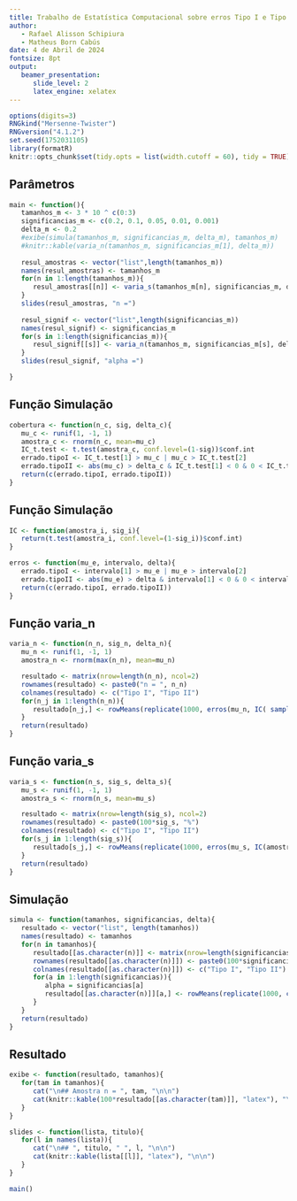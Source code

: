 ```yaml
---
title: Trabalho de Estatística Computacional sobre erros Tipo I e Tipo II    
author:    
   - Rafael Alisson Schipiura    
   - Matheus Born Cabús 
date: 4 de Abril de 2024    
fontsize: 8pt    
output:    
   beamer_presentation:    
      slide_level: 2    
      latex_engine: xelatex
---
```


```r
options(digits=3)
RNGkind("Mersenne-Twister")
RNGversion("4.1.2")
set.seed(1752031105)
library(formatR)
knitr::opts_chunk$set(tidy.opts = list(width.cutoff = 60), tidy = TRUE)
```

## Parâmetros 

```r
main <- function(){
   tamanhos_m <- 3 * 10 ^ c(0:3)
   significancias_m <- c(0.2, 0.1, 0.05, 0.01, 0.001)
   delta_m <- 0.2
   #exibe(simula(tamanhos_m, significancias_m, delta_m), tamanhos_m)
   #knitr::kable(varia_n(tamanhos_m, significancias_m[1], delta_m))
   
   resul_amostras <- vector("list",length(tamanhos_m))
   names(resul_amostras) <- tamanhos_m
   for(n in 1:length(tamanhos_m)){
      resul_amostras[[n]] <- varia_s(tamanhos_m[n], significancias_m, delta_m)
   }
   slides(resul_amostras, "n =")
   
   resul_signif <- vector("list",length(significancias_m))
   names(resul_signif) <- significancias_m
   for(s in 1:length(significancias_m)){
      resul_signif[[s]] <- varia_n(tamanhos_m, significancias_m[s], delta_m)
   }
   slides(resul_signif, "alpha =")

}

```

## Função Simulação

```r
cobertura <- function(n_c, sig, delta_c){
   mu_c <- runif(1, -1, 1) 
   amostra_c <- rnorm(n_c, mean=mu_c)
   IC_t.test <- t.test(amostra_c, conf.level=(1-sig))$conf.int
   errado.tipoI <- IC_t.test[1] > mu_c | mu_c > IC_t.test[2]
   errado.tipoII <- abs(mu_c) > delta_c & IC_t.test[1] < 0 & 0 < IC_t.test[2] 
   return(c(errado.tipoI, errado.tipoII))
}
```

## Função Simulação

```r
IC <- function(amostra_i, sig_i){
   return(t.test(amostra_i, conf.level=(1-sig_i))$conf.int)
}

erros <- function(mu_e, intervalo, delta){
   errado.tipoI <- intervalo[1] > mu_e | mu_e > intervalo[2]
   errado.tipoII <- abs(mu_e) > delta & intervalo[1] < 0 & 0 < intervalo[2] 
   return(c(errado.tipoI, errado.tipoII))
}

```

## Função varia_n

```r

varia_n <- function(n_n, sig_n, delta_n){
   mu_n <- runif(1, -1, 1) 
   amostra_n <- rnorm(max(n_n), mean=mu_n)

   resultado <- matrix(nrow=length(n_n), ncol=2) 
   rownames(resultado) <- paste0("n = ", n_n)
   colnames(resultado) <- c("Tipo I", "Tipo II") 
   for(n_j in 1:length(n_n)){
      resultado[n_j,] <- rowMeans(replicate(1000, erros(mu_n, IC( sample(amostra_n, n_n[n_j]), sig_n), delta_n)))
   }
   return(resultado)
}

```

## Função varia_s

```r

varia_s <- function(n_s, sig_s, delta_s){
   mu_s <- runif(1, -1, 1) 
   amostra_s <- rnorm(n_s, mean=mu_s)

   resultado <- matrix(nrow=length(sig_s), ncol=2) 
   rownames(resultado) <- paste0(100*sig_s, "%")
   colnames(resultado) <- c("Tipo I", "Tipo II") 
   for(s_j in 1:length(sig_s)){
      resultado[s_j,] <- rowMeans(replicate(1000, erros(mu_s, IC(amostra_s, sig_s[s_j]), delta_s)))
   }
   return(resultado)
}

```

## Simulação

```r
simula <- function(tamanhos, significancias, delta){
   resultado <- vector("list", length(tamanhos)) 
   names(resultado) <- tamanhos
   for(n in tamanhos){
      resultado[[as.character(n)]] <- matrix(nrow=length(significancias), ncol=2) 
      rownames(resultado[[as.character(n)]]) <- paste0(100*significancias, "%")
      colnames(resultado[[as.character(n)]]) <- c("Tipo I", "Tipo II") 
      for(a in 1:length(significancias)){
         alpha = significancias[a]
         resultado[[as.character(n)]][a,] <- rowMeans(replicate(1000, cobertura(n, alpha, delta)))
      }
   }
   return(resultado)
}
```


## Resultado 

```r
exibe <- function(resultado, tamanhos){
   for(tam in tamanhos){
      cat("\n## Amostra n = ", tam, "\n\n")
      cat(knitr::kable(100*resultado[[as.character(tam)]], "latex"), "\n\n")
   }
}

slides <- function(lista, titulo){
   for(l in names(lista)){
      cat("\n## ", titulo, " ", l, "\n\n")
      cat(knitr::kable(lista[[l]], "latex"), "\n\n")
   }
}

main()
```
